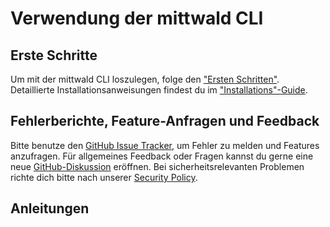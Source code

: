 # Verwendung der mittwald CLI


## Erste Schritte

Um mit der mittwald CLI loszulegen, folge den ["Ersten Schritten"](./usage/intro). Detaillierte Installationsanweisungen findest du im ["Installations"-Guide](./usage/install).

## Fehlerberichte, Feature-Anfragen und Feedback

Bitte benutze den [GitHub Issue Tracker](https://github.com/mittwald/cli/issues/new/choose), um Fehler zu melden und Features anzufragen. Für allgemeines Feedback oder Fragen kannst du gerne eine neue [GitHub-Diskussion](https://github.com/mittwald/cli/discussions) eröffnen. Bei sicherheitsrelevanten Problemen richte dich bitte nach unserer [Security Policy](https://github.com/mittwald/cli/security/policy).

## Anleitungen

<DocCardList />

